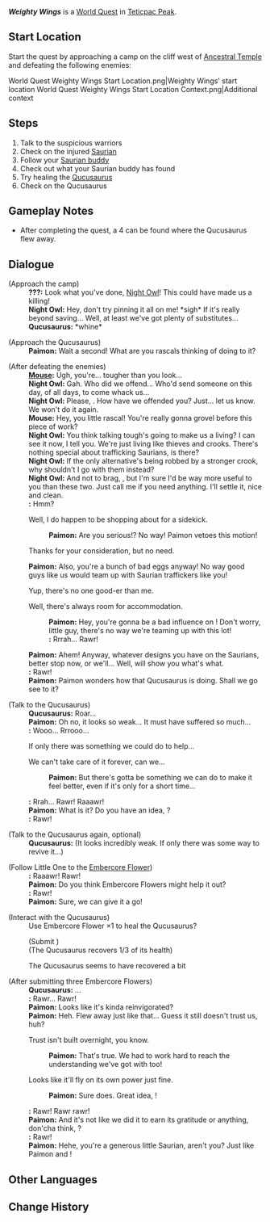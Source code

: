 {{Quest Infobox
|id            = 75028
|image         = World Quest Weighty Wings.png
|type          = World
|chapter       = In the Footsteps of the Chosen of Dragons
|requirement   = 
|characters    = Little One; Mouse; Night Owl; Paimon; Qucusaurus (NPC); Traveler
|startLocation = [[Teticpac Peak]], [[Natlan]]
|region        = Natlan
|area          = Coatepec Mountain
|subarea       = Teticpac Peak
|prev          = 
|next          = 
|rewards       = Adventure EXP*200;Primogem*30;Mora*35,000
|otherRewards  = 
}}
'''''Weighty Wings''''' is a [[World Quest]] in [[Teticpac Peak]].

==Start Location==
Start the quest by approaching a camp on the cliff west of [[Ancestral Temple]] and defeating the following enemies: {{Enemy List|Swiftstep Seeker;Swiftstep Storm Scout;Yumkasaurus Warrior: Flowing Skyfire}}
<gallery>
World Quest Weighty Wings Start Location.png|Weighty Wings' start location
World Quest Weighty Wings Start Location Context.png|Additional context
</gallery>

==Steps==
# Talk to the suspicious warriors
# Check on the injured [[Saurian]]
# Follow your [[Little One|Saurian buddy]]
# Check out what your Saurian buddy has found
# Try healing the [[Qucusaurus]]
# Check on the Qucusaurus

==Gameplay Notes==
* After completing the quest, a 4{{Star}} {{Item|Mountain Ranger's Marker}} can be found where the Qucusaurus flew away.

==Dialogue==
{{Quest Description|You find an injured Saurian out in the wild...}}
{{Dialogue Start}}
;(Approach the camp)
:'''???:''' Look what you've done, [[Night Owl]]! This could have made us a killing!
:'''Night Owl:''' Hey, don't try pinning it all on me! *sigh* If it's really beyond saving... Well, at least we've got plenty of substitutes...
:'''Qucusaurus:''' *whine*

;(Approach the Qucusaurus)
:'''Paimon:''' Wait a second! What are you rascals thinking of doing to it?

;(After defeating the enemies)
:'''[[Mouse]]:''' Ugh, you're... tougher than you look...
:'''Night Owl:''' Gah. Who did we offend... Who'd send someone on this day, of all days, to come whack us...
:'''Night Owl:''' Please, {{MC|m=Big Bro|f=Big Sis}}. How have we offended you? Just... let us know. We won't do it again.
:'''Mouse:''' Hey, you little rascal! You're really gonna grovel before this piece of work?
:'''Night Owl:''' You think talking tough's going to make us a living? I can see it now, I tell you. We're just living like thieves and crooks. There's nothing special about trafficking Saurians, is there?
:'''Night Owl:''' If the only alternative's being robbed by a stronger crook, why shouldn't I go with them instead?
:'''Night Owl:''' And not to brag, {{MC|m=Big Bro|f=Big Sis}}, but I'm sure I'd be way more useful to you than these two. Just call me if you need anything. I'll settle it, nice and clean.
:'''{{Little One}}:''' Hmm?
:{{DIcon}} Well, I do happen to be shopping about for a sidekick.
::'''Paimon:''' Are you serious!? No way! Paimon vetoes this motion!
:{{DIcon}} Thanks for your consideration, but no need.
:'''Paimon:''' Also, you're a bunch of bad eggs anyway! No way good guys like us would team up with Saurian traffickers like you!
:{{DIcon}} Yup, there's no one good-er than me.
:{{DIcon}} Well, there's always room for accommodation.
::'''Paimon:''' Hey, you're gonna be a bad influence on {{Little One}}! Don't worry, little guy, there's no way we're teaming up with this lot!
::'''{{Little One}}:''' Rrrah... Rawr!
:'''Paimon:''' Ahem! Anyway, whatever designs you have on the Saurians, better stop now, or we'll... Well, {{Traveler}} will show you what's what.
:'''{{Little One}}:''' Rawr!
:{{Black Screen|The two traffickers leave amidst a cloud of resentment...}}
:'''Paimon:''' Paimon wonders how that Qucusaurus is doing. Shall we go see to it?

;(Talk to the Qucusaurus)
:'''Qucusaurus:''' Roar...
:'''Paimon:''' Oh no, it looks so weak... It must have suffered so much...
:'''{{Little One}}:''' Wooo... Rrrooo...
:{{DIcon}} If only there was something we could do to help...
:{{DIcon}} We can't take care of it forever, can we...
::'''Paimon:''' But there's gotta be something we can do to make it feel better, even if it's only for a short time...
:'''{{Little One}}:''' Rrah... Rawr! Raaawr!
:'''Paimon:''' What is it? Do you have an idea, {{Little One}}?
:'''{{Little One}}:''' Rawr!

;(Talk to the Qucusaurus again, optional)
:'''Qucusaurus:''' (It looks incredibly weak. If only there was some way to revive it...)

;(Follow Little One to the [[Embercore Flower]])
:'''{{Little One}}:''' Raaawr! Rawr!
:'''Paimon:''' Do you think Embercore Flowers might help it out?
:'''{{Little One}}:''' Rawr!
:'''Paimon:''' Sure, we can give it a go!

;(Interact with the Qucusaurus)
:Use Embercore Flower ×1 to heal the Qucusaurus?
:;(Submit {{Item|Embercore Flower|x=1}})
:;(The Qucusaurus recovers 1/3 of its health)
:The Qucusaurus seems to have recovered a bit

;(After submitting three Embercore Flowers)
:'''Qucusaurus:''' ...
:'''{{Little One}}:''' Rawr... Rawr!
:'''Paimon:''' Looks like it's kinda reinvigorated?
:'''Paimon:''' Heh. Flew away just like that... Guess it still doesn't trust us, huh?
:{{DIcon}} Trust isn't built overnight, you know.
::'''Paimon:''' That's true. We had to work hard to reach the understanding we've got with {{Little One}} too!
:{{DIcon}} Looks like it'll fly on its own power just fine.
::'''Paimon:''' Sure does. Great idea, {{Little One}}!
:'''{{Little One}}:''' Rawr! Rawr rawr!
:'''Paimon:''' And it's not like we did it to earn its gratitude or anything, don'cha think, {{Little One}}?
:'''{{Little One}}:''' Rawr!
:'''Paimon:''' Hehe, you're a generous little Saurian, aren't you? Just like Paimon and {{Traveler}}!
{{Dialogue End}}

==Other Languages==
{{Other Languages
|en       = Weighty Wings
|zhs      = 沉重的翅膀
|zhs_rm   = 
|zht      = 沉重的翅膀
|zht_rm   = 
|zh_tl    = 
|ja       = 重たい翼
|ja_rm    = Omotai Tsubasa
|ja_tl    = Weighty Wings
|ko       = 무거운 날개
|ko_tl    = 
|es       = Unas alas pesadas
|es_tl    = Heavy Wings
|fr       = Ailes lourdes
|fr_tl    = Heavy Wings
|ru       = Тяжёлые крылья
|ru_tl    = Heavy Wings
|th       = ปีกที่หนักอึ้ง
|th_rm    = 
|th_tl    = 
|vi       = Đôi Cánh Nặng Nề
|vi_tl    = 
|de       = Schwere Flügel
|de_tl    = Weighty Wings
|id       = Sayap yang Berat
|id_tl    = 
|pt       = Asas Pesadas
|pt_tl    = 
|tr       = Ağır Kanatlar
|tr_tl    = 
|it       = Ali pesanti
|it_tl    = 
}}

==Change History==
{{Change History|5.0}}